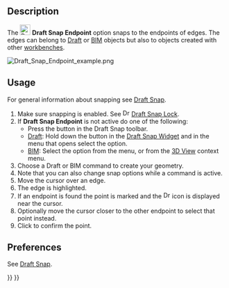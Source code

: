 <languages/>
<translate>

<!--T:10-->
{{Docnav
|[[Draft_Snap_Lock|Snap Lock]]
|[[Draft_Snap_Midpoint|Snap Midpoint]]
|[[Draft_Workbench|Draft]]
|IconL=Draft_Snap_Lock.svg
|IconR=Draft_Snap_Midpoint.svg
|IconC=Workbench_Draft.svg
}}

<!--T:2-->
{{GuiCommand
|Name=Draft Snap Endpoint
|MenuLocation=Snapping → Snap Endpoint
|Workbenches=[[Draft_Workbench|Draft]], [[BIM_Workbench|BIM]]
|SeeAlso=[[Draft_Snap|Draft Snap]], [[Draft_Snap_Lock|Draft Snap Lock]]
}}

== Description == <!--T:11-->

<!--T:3-->
The [[Image:Draft_Snap_Endpoint.svg|24px]] '''Draft Snap Endpoint''' option snaps to the endpoints of edges. The edges can belong to [[Draft_Workbench|Draft]] or [[BIM_Workbench|BIM]] objects but also to objects created with other [[Workbenches|workbenches]].

</translate>
[[Image:Draft_Snap_Endpoint_example.png]]
<translate>
<!--T:6-->
{{Caption|Snapping the second point of a line to the endpoint of an edge}}

== Usage == <!--T:4-->

<!--T:12-->
For general information about snapping see [[Draft_Snap|Draft Snap]].

<!--T:7-->
# Make sure snapping is enabled. See [[Image:Draft_Snap_Lock.svg|16px]] [[Draft_Snap_Lock|Draft Snap Lock]].
# If '''Draft Snap Endpoint''' is not active do one of the following:
#* Press the {{Button|[[Image:Draft_Snap_Endpoint.svg|16px]] [[Draft_Snap_Endpoint|Snap Endpoint]]}} button in the Draft Snap toolbar.
#* [[Draft_Workbench|Draft]]: Hold down the {{Button|[[Image:Draft_Snap_Lock.svg|x16px]][[Image:Toolbar_flyout_arrow.svg|x16px]]}} button in the [[Draft_Snap_Widget|Draft Snap Widget]] and in the menu that opens select the {{MenuCommand|[[Image:Draft_Snap_Endpoint.svg|16px]] Snap Endpoint}} option.
#* [[BIM_Workbench|BIM]]: Select the {{MenuCommand|Snapping → [[Image:Draft_Snap_Endpoint.svg|16px]] Snap Endpoint}} option from the menu, or from the [[3D_View|3D View]] context menu.
# Choose a Draft or BIM command to create your geometry.
# Note that you can also change snap options while a command is active.
# Move the cursor over an edge.
# The edge is highlighted.
# If an endpoint is found the point is marked and the [[Image:Draft_Snap_Endpoint.svg|16px]] icon is displayed near the cursor.
# Optionally move the cursor closer to the other endpoint to select that point instead.
# Click to confirm the point.

== Preferences == <!--T:13-->

<!--T:14-->
See [[Draft_Snap#Preferences|Draft Snap]].


<!--T:9-->
{{Docnav
|[[Draft_Snap_Lock|Snap Lock]]
|[[Draft_Snap_Midpoint|Snap Midpoint]]
|[[Draft_Workbench|Draft]]
|IconL=Draft_Snap_Lock.svg
|IconR=Draft_Snap_Midpoint.svg
|IconC=Workbench_Draft.svg
}}

</translate>
{{Draft Tools navi{{#translation:}}}}
{{Userdocnavi{{#translation:}}}}